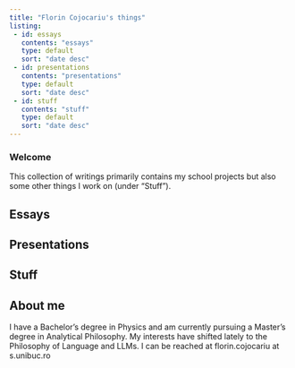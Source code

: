 ```yaml
---
title: "Florin Cojocariu's things"
listing:
 - id: essays
   contents: "essays"
   type: default
   sort: "date desc"
 - id: presentations
   contents: "presentations"
   type: default
   sort: "date desc"
 - id: stuff
   contents: "stuff"
   type: default
   sort: "date desc"
---
```


### Welcome

This collection of writings primarily contains my school projects but also some other things I work on (under "Stuff").

## Essays
::: {#essays}
:::

## Presentations
::: {#presentations}
:::

## Stuff
::: {#stuff}
:::

## About me

I have a Bachelor's degree in Physics and am currently pursuing a Master's degree in Analytical Philosophy. My interests have shifted lately to the Philosophy of Language and LLMs. I can be reached at florin.cojocariu at s.unibuc.ro

